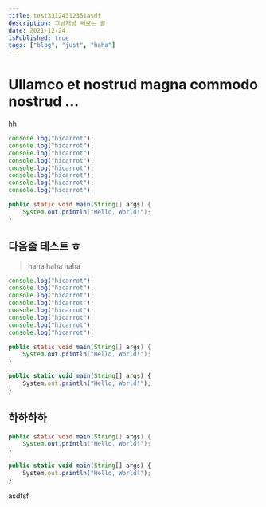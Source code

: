 ```yaml
---
title: test33124312351asdf
description: 그냥저냥 써보는 글
date: 2021-12-24
isPublished: true
tags: ["blog", "just", "haha"]
---
```


# Ullamco et nostrud magna commodo nostrud ...

hh

```js title="hihasgfas" showLineNumbers switcher="1"
console.log("hicarrot");
console.log("hicarrot");
console.log("hicarrot");
console.log("hicarrot");
console.log("hicarrot");
console.log("hicarrot");
console.log("hicarrot");
console.log("hicarrot");
```

```java title="자바임당" showLineNumbers switcher="1"
public static void main(String[] args) {
    System.out.println("Hello, World!");
}
```

## 다음줄 테스트 ㅎ

> haha
> haha
> haha

```jsx title="hihasgfas" showLineNumbers switcher="1" filename="app/page.js"
console.log("hicarrot");
console.log("hicarrot");
console.log("hicarrot");
console.log("hicarrot");
console.log("hicarrot");
console.log("hicarrot");
console.log("hicarrot");
console.log("hicarrot");
```

```java title="자바임당" showLineNumbers switcher="1"
public static void main(String[] args) {
    System.out.println("Hello, World!");
}
```

```ts title="타입스크립트임당" showLineNumbers switcher="1"
public static void main(String[] args) {
    System.out.println("Hello, World!");
}
```

## 하하하하

```java title="자바임당" showLineNumbers switcher="1"
public static void main(String[] args) {
    System.out.println("Hello, World!");
}
```

```ts title="타입스크립트임당" showLineNumbers switcher="1"
public static void main(String[] args) {
    System.out.println("Hello, World!");
}
```

asdfsf

